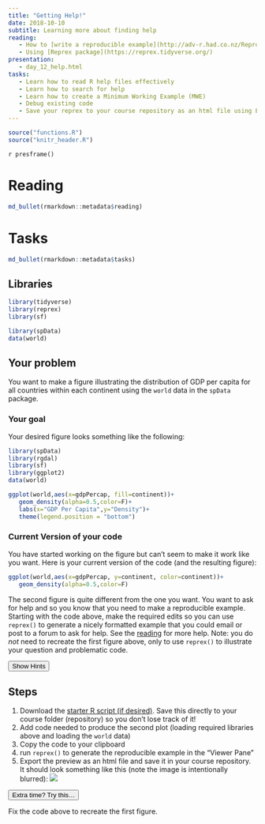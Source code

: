 ```yaml
---
title: "Getting Help!"
date: 2018-10-10 
subtitle: Learning more about finding help
reading:
   - How to [write a reproducible example](http://adv-r.had.co.nz/Reproducibility.html)
   - Using [Reprex package](https://reprex.tidyverse.org/)
presentation:
   - day_12_help.html
tasks:
   - Learn how to read R help files effectively
   - Learn how to search for help
   - Learn how to create a Minimum Working Example (MWE)
   - Debug existing code
   - Save your reprex to your course repository as an html file using Export -> "Save As Webpage" in the RStudio "Viewer" Tab.
---
```


```r
source("functions.R")
source("knitr_header.R")
```

`r presframe()`

# Reading

```r
md_bullet(rmarkdown::metadata$reading)
```

# Tasks

```r
md_bullet(rmarkdown::metadata$tasks)
```

## Libraries

```r
library(tidyverse)
library(reprex)
library(sf)

library(spData)
data(world)
```

## Your problem

You want to make a figure illustrating the distribution of GDP per capita for all countries within each continent using the `world` data in the `spData` package.  

### Your goal
Your desired figure looks something like the following:
```r
library(spData)
library(rgdal)
library(sf)
library(ggplot2)
data(world)

ggplot(world,aes(x=gdpPercap, fill=continent))+
   geom_density(alpha=0.5,color=F)+
   labs(x="GDP Per Capita",y="Density")+
   theme(legend.position = "bottom")
```

### Current Version of your code
You have started working on the figure but can't seem to make it work like you want.  Here is your current version of the code (and the resulting figure):

```r
ggplot(world,aes(x=gdpPercap, y=continent, color=continent))+
   geom_density(alpha=0.5,color=F)
```

The second figure is quite different from the one you want.  You want to ask for help and so you know that you need to make a reproducible example.  Starting with the code above, make the required edits so you can use `reprex()` to generate a nicely formatted example that you could email or post to a forum to ask for help.  See the [reading](https://reprex.tidyverse.org/) for more help. Note: you do _not_ need to recreate the first figure above, only to use `reprex()` to illustrate your question and problematic code.

<div class="well">
<button data-toggle="collapse" class="btn btn-primary btn-sm round" data-target="#demo1">Show Hints</button>
<div id="demo1" class="collapse">

## Steps
1. Download the [<i class="fa fa-file-code-o fa-1x" aria-hidden="true"></i> starter R script (if desired)](`r output_nocomment`){target="_blank"}.  Save this directly to your course folder (repository) so you don't lose track of it!
2. Add code needed to produce the second plot (loading required libraries above and loading the `world` data)
2. Copy the code to your clipboard
3. run `reprex()` to generate the reproducible example in the "Viewer Pane"
4. Export the preview as an html file and save it in your course repository.  It should look something like this (note the image is intentionally blurred):
![](assets/reprex.png)

</div>
</div>


<div class="extraswell">
<button data-toggle="collapse" class="btn btn-link" data-target="#extras">
Extra time? Try this...
</button>
<div id="extras" class="collapse">
Fix the code above to recreate the first figure.
</div>
</div>